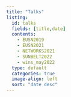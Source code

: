 ```yaml
---
title: "Talks"
listing:
  id: talks
  fields: [title,date]
  contents: 
    - EUSN2019
    - EUSN2021
    - NETWORKS2021
    - SUNBELT2022
    - wins_may2022
  type: default
  categories: true
  image-align: left
  sort: "date desc"
---
```


